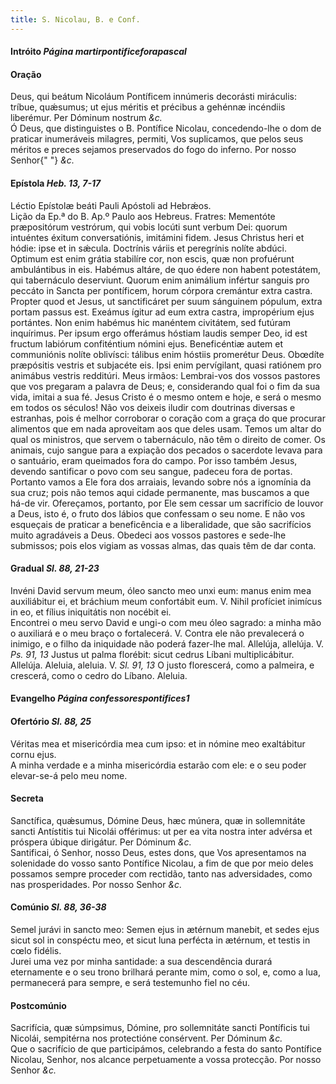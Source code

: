```yaml
---
title: S. Nicolau, B. e Conf.
---
```


<h4 class="text-center">
  Intróito <em>Página martirpontificeforapascal</em>
</h4>

<h4 class="text-center">Oração</h4>
<div class="grid grid-cols-2 gap-5">
  <span class="text-justify">
    Deus, qui beátum Nicoláum Pontíficem innúmeris decorásti miráculis: tríbue,
    quǽsumus; ut ejus méritis et précibus a gehénnæ incéndiis liberémur. Per
    Dóminum nostrum <em>&c.</em>
  </div>
  <span class="text-justify">
    Ó Deus, que distinguistes o B. Pontífice Nicolau, concedendo-lhe o dom de
    praticar inumeráveis milagres, permiti, Vos suplicamos, que pelos seus
    méritos e preces sejamos preservados do fogo do inferno. Por nosso Senhor{" "}
    <em>&c.</em>
  </div>
</div>

<h4 class="text-center">
  Epístola <em>Heb. 13, 7-17</em>
</h4>
<div class="grid grid-cols-2 gap-5">
  <span class="text-justify">
    Léctio Epístolæ beáti Pauli Apóstoli ad Hebrǽos.
  </div>
  <span class="text-justify">
    Lição da Ep.ª do B. Ap.º Paulo aos Hebreus.
  </div>
  <span class="text-justify">
    Fratres: Mementóte præpositórum vestrórum, qui vobis locúti sunt verbum Dei:
    quorum intuéntes éxitum conversatiónis, imitámini fidem. Jesus Christus heri
    et hódie: ipse et in sǽcula. Doctrínis váriis et peregrínis nolíte abdúci.
    Optimum est enim grátia stabilíre cor, non escis, quæ non profuérunt
    ambulántibus in eis. Habémus altáre, de quo édere non habent potestátem, qui
    tabernáculo deserviunt. Quorum enim animálium infértur sanguis pro peccáto
    in Sancta per pontíficem, horum córpora cremántur extra castra. Propter quod
    et Jesus, ut sanctificáret per suum sánguinem pópulum, extra portam passus
    est. Exeámus ígitur ad eum extra castra, impropérium ejus portántes. Non
    enim habémus hic manéntem civitátem, sed futúram inquírimus. Per ipsum ergo
    offerámus hóstiam laudis semper Deo, id est fructum labiórum confiténtium
    nómini ejus. Beneficéntiæ autem et communiónis nolíte oblivísci: tálibus
    enim hóstiis promerétur Deus. Obœdíte præpósitis vestris et subjacéte eis.
    Ipsi enim pervígilant, quasi ratiónem pro animábus vestris redditúri.
  </div>
  <span class="text-justify">
    Meus irmãos: Lembrai-vos dos vossos pastores que vos pregaram a palavra de
    Deus; e, considerando qual foi o fim da sua vida, imitai a sua fé. Jesus
    Cristo é o mesmo ontem e hoje, e será o mesmo em todos os séculos! Não vos
    deixeis iludir com doutrinas diversas e estranhas, pois é melhor corroborar
    o coração com a graça do que procurar alimentos que em nada aproveitam aos
    que deles usam. Temos um altar do qual os ministros, que servem o
    tabernáculo, não têm o direito de comer. Os animais, cujo sangue para a
    expiação dos pecados o sacerdote levava para o santuário, eram queimados
    fora do campo. Por isso também Jesus, devendo santificar o povo com seu
    sangue, padeceu fora de portas. Portanto vamos a Ele fora dos arraiais,
    levando sobre nós a ignomínia da sua cruz; pois não temos aqui cidade
    permanente, mas buscamos a que há-de vir. Ofereçamos, portanto, por Ele sem
    cessar um sacrifício de louvor a Deus, isto é, o fruto dos lábios que
    confessam o seu nome. E não vos esqueçais de praticar a beneficência e a
    liberalidade, que são sacrifícios muito agradáveis a Deus. Obedeci aos
    vossos pastores e sede-lhe submissos; pois elos vigiam as vossas almas, das
    quais têm de dar conta.
  </div>
</div>

<h4 class="text-center">
  Gradual <em>Sl. 88, 21-23</em>
</h4>
<div class="grid grid-cols-2 gap-5">
  <span class="text-justify">
    Invéni David servum meum, óleo sancto meo unxi eum: manus enim mea
    auxiliábitur ei, et bráchium meum confortábit eum. V. Nihil profíciet
    inimícus in eo, et fílius iniquitátis non nocébit ei.
  </div>
  <span class="text-justify">
    Encontrei o meu servo David e ungi-o com meu óleo sagrado: a minha mão o
    auxiliará e o meu braço o fortalecerá. V. Contra ele não prevalecerá o
    inimigo, e o filho da iniquidade não poderá fazer-lhe mal.
  </div>
  <span class="text-justify">
    Allelúja, allelúja. V. <em>Ps. 91, 13</em> Justus ut palma florébit: sicut
    cedrus Líbani multiplicábitur. Allelúja.
  </div>
  <span class="text-justify">
    Aleluia, aleluia. V. <em>Sl. 91, 13</em> O justo florescerá, como a
    palmeira, e crescerá, como o cedro do Líbano. Aleluia.
  </div>
</div>

<h4 class="text-center">
  Evangelho <em>Página confessorespontifices1</em>
</h4>

<h4 class="text-center">
  Ofertório <em>Sl. 88, 25</em>
</h4>
<div class="grid grid-cols-2 gap-5">
  <span class="text-justify">
    Véritas mea et misericórdia mea cum ipso: et in nómine meo exaltábitur cornu
    ejus.
  </div>
  <span class="text-justify">
    A minha verdade e a minha misericórdia estarão com ele: e o seu poder
    elevar-se-á pelo meu nome.
  </div>
</div>

<h4 class="text-center">Secreta</h4>
<div class="grid grid-cols-2 gap-5">
  <span class="text-justify">
    Sanctífica, quǽsumus, Dómine Deus, hæc múnera, quæ in sollemnitáte sancti
    Antístitis tui Nicolái offérimus: ut per ea vita nostra inter advérsa et
    próspera úbique dirigátur. Per Dóminum <em>&c.</em>
  </div>
  <span class="text-justify">
    Santificai, ó Senhor, nosso Deus, estes dons, que Vos apresentamos na
    solenidade do vosso santo Pontífice Nicolau, a fim de que por meio deles
    possamos sempre proceder com rectidão, tanto nas adversidades, como nas
    prosperidades. Por nosso Senhor <em>&c.</em>
  </div>
</div>

<h4 class="text-center">
  Comúnio <em>Sl. 88, 36-38</em>
</h4>
<div class="grid grid-cols-2 gap-5">
  <span class="text-justify">
    Semel jurávi in sancto meo: Semen ejus in ætérnum manebit, et sedes ejus
    sicut sol in conspéctu meo, et sicut luna perfécta in ætérnum, et testis in
    cœlo fidélis.
  </div>
  <span class="text-justify">
    Jurei uma vez por minha santidade: a sua descendência durará eternamente e o
    seu trono brilhará perante mim, como o sol, e, como a lua, permanecerá para
    sempre, e será testemunho fiel no céu.
  </div>
</div>

<h4 class="text-center">Postcomúnio</h4>
<div class="grid grid-cols-2 gap-5">
  <span class="text-justify">
    Sacrifícia, quæ súmpsimus, Dómine, pro sollemnitáte sancti Pontíficis tui
    Nicolái, sempitérna nos protectióne consérvent. Per Dóminum <em>&c.</em>
  </div>
  <span class="text-justify">
    Que o sacrifício de que participámos, celebrando a festa do santo Pontífice
    Nicolau, Senhor, nos alcance perpetuamente a vossa protecção. Por nosso
    Senhor <em>&c.</em>
  </div>
</div>
